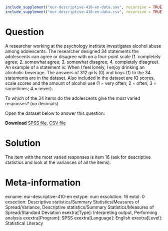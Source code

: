 ```{r, echo = FALSE, results = "hide"}
include_supplement("eur-descriptive-410-en-data.sav", recursive = TRUE)
include_supplement("eur-descriptive-410-en-data.csv", recursive = TRUE)
```

Question
========
A researcher working at the psychology institute investigates alcohol abuse among adolescents. The researcher designed 34 statements the adolescents can agree or disagree with on a four-point scale (1. completely agree; 2. somewhat agree; 3. somewhat disagree; 4. completely disagree). An example of a statement is: When I feel lonely, I enjoy drinking an alcoholic beverage. The answers of 312 girls (0) and boys (1) to the 34 statements are in the dataset. Also included in the dataset are IQ scores, scale scores and the amount of alcohol use (1 = very often; 2 = often; 3 = sometimes; 4 = never).

To which of the 34 items do the adolescents give the most varied responses? (no decimals)

Open the dataset below to answer this question:

**Download** [SPSS file](eur-descriptive-410-en-data.sav), [CSV file](eur-descriptive-410-en-data.csv)


Solution
========
The item with the most varied responses is item 16 (ask for descriptive statistics and look at the variances of all the items).


Meta-information
================
exname: eur-descriptive-410-en
extype: num
exsolution: 16
extol: 0
exsection: Descriptive statistics/Summary Statistics/Measures of Spread/Variance, Descriptive statistics/Summary Statistics/Measures of Spread/Standard Deviation
exextra[Type]: Interpreting output, Performing analysis
exextra[Program]: SPSS
exextra[Language]: English
exextra[Level]: Statistical Literacy